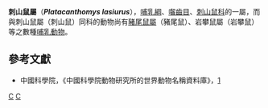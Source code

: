 {{Speciesbox
| taxon = Platacanthomys lasiurus
| name = 刺山鼠
| image = Malabar spiny dormouse.jpg
| parent_authority = [[Edward_Blyth|Blyth]], 1859
| authority = [[愛德華·布萊思|Blyth]], 1859
| range_map = Platacanthomys lasiurus distribution.png
}}

'''刺山鼠屬'''（'''''Platacanthomys lasiurus'''''），[[哺乳綱|哺乳綱]]、[[囓齒目|囓齒目]]、[[刺山鼠科|刺山鼠科]]的一屬，而與刺山鼠屬（刺山鼠）同科的動物尚有[[豬尾鼠屬|豬尾鼠屬]]（豬尾鼠）、岩攀鼠屬（岩攀鼠）等之數種[[哺乳動物|哺乳動物]]。

== 參考文獻 ==
* 中國科學院，《中國科學院動物研究所的世界動物名稱資料庫》，[https://web.archive.org/web/20050718232917/http://vzd.brim.ac.cn/division/fauna/index.asp]
{{Taxonbar|from=Q1572813}}

[[Category:刺山鼠屬|C]]
[[Category:1859年描述的动物|C]]